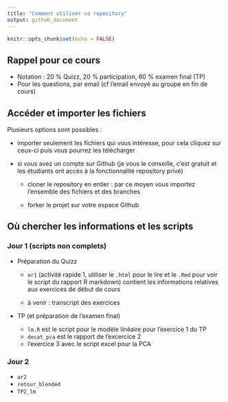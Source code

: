 ```yaml
---
title: "Comment utiliser ce repository"
output: github_document
---
```


```r
knitr::opts_chunk$set(echo = FALSE)
```

## Rappel pour ce cours

  * Notation : 20 % Quizz, 20 % participation, 60 % examen final (TP)
  * Pour les questions, par email (cf l'email envoyé au groupe en fin de cours)
  

## Accéder et importer les fichiers

Plusieurs options sont possibles :

  * importer seulement les fichiers qui vous intéresse, pour cela cliquez sur ceux-ci puis vous pourrez les télécharger
  
  * si vous avez un compte sur Github (je vous le conseille, c'est gratuit et les étudiants ont accès à la fonctionnalité repository privé)
  
    + cloner le repository en entier : par ce moyen vous importez l'ensemble des fichiers et des branches
  
    + forker le projet sur votre espace Github


## Où chercher les informations et les scripts

### Jour 1 (scripts non complets)

* Préparation du Quizz

  + `ar1` (activité rapide 1, utiliser le `.html` pour le lire et le `.Rmd` pour voir le script du rapport R markdown) contient les informations relatives aux exercices de début de cours
  
  + à venir : transcript des exercices

* TP (et préparation de l'examen final)

  + `lm.R` est le script pour le modèle linéaire pour l'exercice 1 du TP
  + `decat_pca` est le rapport de l'excercice 2
  + l'exercice 3 avec le script excel pour la PCA

### Jour 2

  + `ar2`
  + `retour_blended`
  + `TP2_lm`